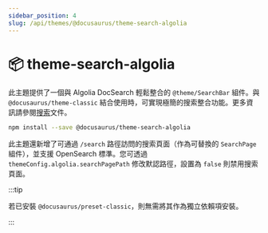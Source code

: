 ```yaml
---
sidebar_position: 4
slug: /api/themes/@docusaurus/theme-search-algolia
---
```


# 📦 theme-search-algolia

此主題提供了一個與 Algolia DocSearch 輕鬆整合的 `@theme/SearchBar` 組件。與 `@docusaurus/theme-classic` 結合使用時，可實現極簡的搜索整合功能。更多資訊請參閱[搜索](../../search.mdx)文件。

```bash npm2yarn
npm install --save @docusaurus/theme-search-algolia
```

此主題還新增了可通過 `/search` 路徑訪問的搜索頁面（作為可替換的 `SearchPage` 組件），並支援 OpenSearch 標準。您可透過 `themeConfig.algolia.searchPagePath` 修改默認路徑，設置為 `false` 則禁用搜索頁面。

:::tip

若已安裝 `@docusaurus/preset-classic`，則無需將其作為獨立依賴項安裝。

:::